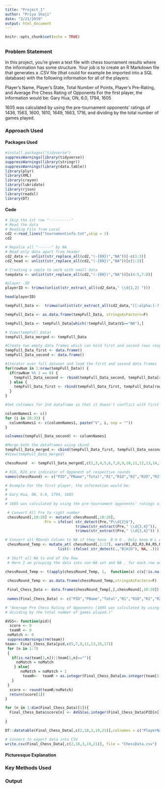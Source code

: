 ```yaml
---
title: "Project_1"
author: "Priya Shaji"
date: "2/21/2019"
output: html_document
---
```


```r
knitr::opts_chunk$set(echo = TRUE)
```
## {.tabset .tabset-fade .tabset-pills}

### Problem Statement

In this project, you’re given a text file with chess tournament results where the information has some structure. Your job is to create an R Markdown file that generates a .CSV file (that could for example be imported into a SQL database) with the following information for all of the players:

Player’s Name, Player’s State, Total Number of Points, Player’s Pre-Rating, and Average Pre Chess Rating of Opponents
For the first player, the information would be:
Gary Hua, ON, 6.0, 1794, 1605

1605 was calculated by using the pre-tournament opponents’ ratings of 1436, 1563, 1600, 1610, 1649, 1663, 1716, and dividing by the total number of games played.


### Approach Used{.tabset}


#### Packages Used


```r
#install.packages("tidyverse")
suppressWarnings(library(tidyverse))
suppressWarnings(library(stringr))
suppressWarnings(library(data.table))
library(plyr)
library(XML)
library(crayon)
library(lubridate)
library(rjson)
library(readxl) 
library(DT)

```



#### Code
```r
# Skip the 1st row "----------"
# Read the data 
# Reading File from Local
cd2 <-read_lines("tournamentinfo.txt",skip = 1)
cd2
```


```r
# Repalce all "------" by NA
# Read only data apart from header
cd2_data <- unlist(str_replace_all(cd2,"(-{89})","NA"))[-c(1:3)]
cd2_head <- unlist(str_replace_all(cd2,"(-{89})","NA"))[c(1:2)]

```

```r
# Creating a smple to work with small data 
tempdata <- unlist(str_replace_all(cd2,"(-{89})","NA"))[c(4:5,7:8)]

#player -ID
playerID <- trimws(unlist(str_extract_all(cd2_data," \\d{1,2} ")))

head(playerID)
```


```r

tempFull_Data <-  trimws(unlist(str_extract_all(cd2_data,"[[:alpha:]-? ?]{2,}|[\\d.?\\d? +]{2,}|[\\d +]{1,2}|[\\w:?\\d? +]{2,}",simplify = TRUE)))

tempFull_Data <- as.data.frame(tempFull_Data, stringsAsFactors=F)

tempFull_Data <- tempFull_Data[which(!tempFull_Data$V1=="NA"),]

# View(tempFull_Data)
tempFull_Data_merged <- tempFull_Data
```


```r
#Create two empty data frames which can hold first and second rows respectively (2nd row belongs to player in 1st row)
tempFull_Data_first <- data.frame()
tempFull_Data_second <- data.frame()
```

```r
#Iterator over full dataset and load the first and second data frames
for(rowNum in 1:nrow(tempFull_Data)) {
  if(rowNum %% 2 == 0) {
    tempFull_Data_second <- rbind(tempFull_Data_second, tempFull_Data[rowNum,])
  } else {
    tempFull_Data_first <- rbind(tempFull_Data_first, tempFull_Data[rowNum,])
  }
}
```

```r
#Set colnames for 2nd dataframe so that it doesn't conflict with first dataframe i.e., from V20 to V33

columnNames1 <- c()
for (i in 20:33) {
  columnNames1 <- c(columnNames1, paste("V", i, sep = ""))
}

colnames(tempFull_Data_second) <- columnNames1

```


```r
#Merge both the dataframes using cbind
tempFull_Data_merged <- cbind(tempFull_Data_first, tempFull_Data_second)
#View(tempFull_Data_merged)

```

```r
chessRound  <- tempFull_Data_merged[,c(2,3,4,5,6,7,8,9,10,11,12,13,14,15,16,17,18,19,22,23)]

# R1O, R2O are indicator of Opponent of respective rounds
names(chessRound) <- c("PID","PName","Total","R1","R1O","R2","R2O","R3","R3O","R4","R4O","R5","R5O","R6","R6O","R7","R7O","State","Pre","Post")

```

```r
# Example For the first player, the information would be:
# 
# Gary Hua, ON, 6.0, 1794, 1605
# 
# 1605 was calculated by using the pre-tournament opponents’ ratings of 1436, 1563, 1600, 1610, 1649, 1663, 1716, and dividing by the total number of games played.

 # Convert All Pre to right number 
 chessRound[,18:20] <- mutate( chessRound[,18:20], 
                  Pre = ifelse( str_detect(Pre,"P\\d{2}$"), 
                                trimws(str_extract(Pre," \\d{3,4}")), 
                                trimws(str_extract(Pre," \\d{3,4}")) ))
```

```r
# Convert all ROunds Column to NA if they have  B H U . Only keep W L ANF D
 chessRound_Temp <- mutate_at( chessRound[,1:17], vars(R1,R2,R3,R4,R5,R6,R7,R1O,R2O,R3O,R4O,R5O,R6O,R7O),
                        list(~ ifelse( str_detect(.,"B|H|U"), NA, .)))
 
 # Shift all NA to end of the Row 
 # Here I am grouping the data into non-NA set and NA , for each row and then using Tranpose get in right format. 

chessRound_Temp <- t(apply(chessRound_Temp, 1,  function(x) c(x[!is.na(x)], x[is.na(x)])))
 
 chessRound_Temp <- as.data.frame(chessRound_Temp,stringsAsFactors=F)

 Final_Chess_Data <- data.frame(chessRound_Temp[,],chessRound[,18:20])
 
 names(Final_Chess_Data) <- c("PID","PName","Total","R1","R1O","R2","R2O","R3","R3O","R4","R4O","R5","R5O","R6","R6O","R7","R7O","State","Pre","Post")
```


```r
# "Average Pre Chess Rating of Opponents (1605 was calculated by using the pre-tournament opponents’ ratings of 1436, 1563, 1600, 1610, 1649, 1663, 1716, and
# dividing by the total number of games played.)"	

AVGS<- function(pid){
  score <- 0
  teamR <- 0
 noMatch <- 0
 suppressWarnings(rm(team))
team<- Final_Chess_Data[pid,c(5,7,9,11,13,15,17)] 
 for (n in 1:7)
 {
   if(is.na(team[1,n])||team[1,n]==""){
     noMatch = noMatch
    } else{
       noMatch = noMatch + 1
        teamR<-  teamR + as.integer(Final_Chess_Data[as.integer(team[1,n]),19])
   }
 }
  score <- round(teamR/noMatch)
  return(score[1])
}

for (n in 1:dim(Final_Chess_Data)[1]){
  Final_Chess_Data$score[n] <- AVGS(as.integer(Final_Chess_Data$PID[n]))
 
}
```

```r
DT::datatable(Final_Chess_Data[,c(2,18,3,19,21)],colnames = c("PlayerName","State","Total Points","Pre rating","Avg Opp Rating"))             
```


```r
# Connect to export data into CSV
write.csv(Final_Chess_Data[,c(2,18,3,19,21)], file = "ChessData.csv")
```

#### Picturesque Explanation


### Key Methods Used



### Output


